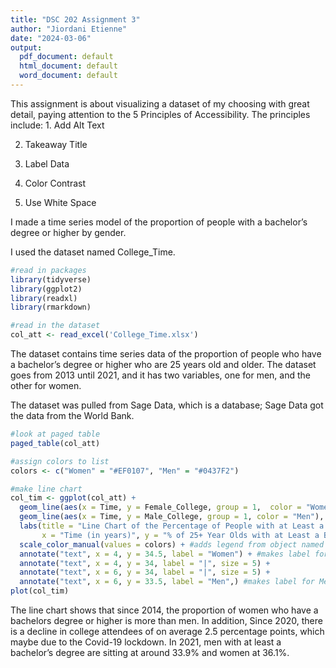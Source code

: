 ---
title: "DSC 202 Assignment 3"
author: "Jiordani Etienne"
date: "2024-03-06"
output:
  pdf_document: default
  html_document: default
  word_document: default
---
This assignment is about visualizing a dataset of my choosing with great detail, paying attention to the 5 Principles of Accessibility. The principles include:
1. Add Alt Text

2. Takeaway Title

3. Label Data

4. Color Contrast

5. Use White Space

I made a time series model of the proportion of people with a bachelor's degree or higher by gender.

I used the dataset named College_Time.

```{r eval = TRUE, echo = TRUE}
#read in packages
library(tidyverse)
library(ggplot2)
library(readxl)
library(rmarkdown)
```

```{r eval = TRUE, echo = TRUE}
#read in the dataset
col_att <- read_excel('College_Time.xlsx')
```
The dataset contains time series data of the proportion of people who have a bachelor's degree or higher who are 25 years old and older. The dataset goes from 2013 until 2021, and it has two variables, one for men, and the other for women.

The dataset was pulled from Sage Data, which is a database; Sage Data got the data from the World Bank.

```{r eval = TRUE, echo = TRUE}
#look at paged table
paged_table(col_att)
```


```{r eval = TRUE, echo = TRUE}
#assign colors to list
colors <- c("Women" = "#EF0107", "Men" = "#0437F2")
```

```{r eval = TRUE, echo = TRUE}
#make line chart
col_tim <- ggplot(col_att) +
  geom_line(aes(x = Time, y = Female_College, group = 1,  color = "Women"), linewidth = 2) +
  geom_line(aes(x = Time, y = Male_College, group = 1, color = "Men"), linetype = 6, linewidth = 2) +
  labs(title = "Line Chart of the Percentage of People with at Least a Bachelor's", 
       x = "Time (in years)", y = "% of 25+ Year Olds with at Least a Bachelor's,", color = "Legend") +
  scale_color_manual(values = colors) + #adds legend from object named "colors"
  annotate("text", x = 4, y = 34.5, label = "Women") + #makes label for Women
  annotate("text", x = 4, y = 34, label = "|", size = 5) + 
  annotate("text", x = 6, y = 34, label = "|", size = 5) + 
  annotate("text", x = 6, y = 33.5, label = "Men",) #makes label for Men
plot(col_tim)
```

The line chart shows that since 2014, the proportion of women who have a bachelors degree or higher is more than men. In addition, Since 2020, there is a decline in college attendees of on average 2.5 percentage points, which maybe due to the Covid-19 lockdown. In 2021, men with at least a bachelor's degree are sitting at around 33.9% and women at 36.1%.